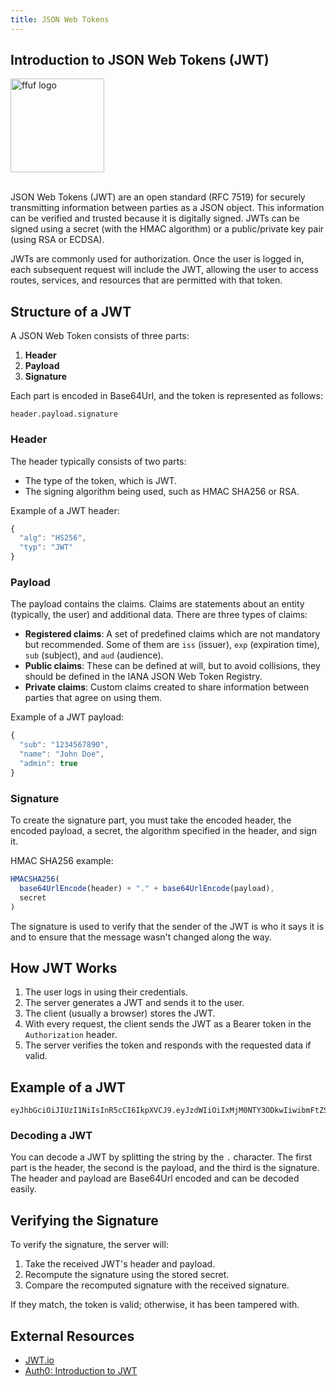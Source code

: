 ```yaml
---
title: JSON Web Tokens
---
```


## Introduction to JSON Web Tokens (JWT)

<img src="https://raw.githubusercontent.com/jsonwebtoken/jsonwebtoken.github.io/master/img/website/pic_logo.svg" alt="ffuf logo" height="150" />

<br/>
<br/>

JSON Web Tokens (JWT) are an open standard (RFC 7519) for securely transmitting information between parties as a JSON object. This information can be verified and trusted because it is digitally signed. JWTs can be signed using a secret (with the HMAC algorithm) or a public/private key pair (using RSA or ECDSA).

JWTs are commonly used for authorization. Once the user is logged in, each subsequent request will include the JWT, allowing the user to access routes, services, and resources that are permitted with that token.

## Structure of a JWT

A JSON Web Token consists of three parts:

1. **Header**
2. **Payload**
3. **Signature**

Each part is encoded in Base64Url, and the token is represented as follows:

```
header.payload.signature
```

### Header

The header typically consists of two parts:

- The type of the token, which is JWT.
- The signing algorithm being used, such as HMAC SHA256 or RSA.

Example of a JWT header:

```js
{
  "alg": "HS256",
  "typ": "JWT"
}
```

### Payload

The payload contains the claims. Claims are statements about an entity (typically, the user) and additional data. There are three types of claims:

- **Registered claims**: A set of predefined claims which are not mandatory but recommended. Some of them are `iss` (issuer), `exp` (expiration time), `sub` (subject), and `aud` (audience).
- **Public claims**: These can be defined at will, but to avoid collisions, they should be defined in the IANA JSON Web Token Registry.
- **Private claims**: Custom claims created to share information between parties that agree on using them.

Example of a JWT payload:

```js
{
  "sub": "1234567890",
  "name": "John Doe",
  "admin": true
}
```

### Signature

To create the signature part, you must take the encoded header, the encoded payload, a secret, the algorithm specified in the header, and sign it.

HMAC SHA256 example:

```js
HMACSHA256(
  base64UrlEncode(header) + "." + base64UrlEncode(payload),
  secret
)
```

The signature is used to verify that the sender of the JWT is who it says it is and to ensure that the message wasn't changed along the way.

## How JWT Works

1. The user logs in using their credentials.
2. The server generates a JWT and sends it to the user.
3. The client (usually a browser) stores the JWT.
4. With every request, the client sends the JWT as a Bearer token in the `Authorization` header.
5. The server verifies the token and responds with the requested data if valid.

## Example of a JWT

```
eyJhbGciOiJIUzI1NiIsInR5cCI6IkpXVCJ9.eyJzdWIiOiIxMjM0NTY3ODkwIiwibmFtZSI6IkpvaG4gRG9lIiwiYWRtaW4iOnRydWV9.SflKxwRJSMeKKF2QT4fwpMeJf36POk6yJV_adQssw5c
```

### Decoding a JWT

You can decode a JWT by splitting the string by the `.` character. The first part is the header, the second is the payload, and the third is the signature. The header and payload are Base64Url encoded and can be decoded easily.

## Verifying the Signature

To verify the signature, the server will:

1. Take the received JWT's header and payload.
2. Recompute the signature using the stored secret.
3. Compare the recomputed signature with the received signature.

If they match, the token is valid; otherwise, it has been tampered with.

## External Resources

- [JWT.io](https://jwt.io)
- [Auth0: Introduction to JWT](https://auth0.com/learn/json-web-tokens/)
